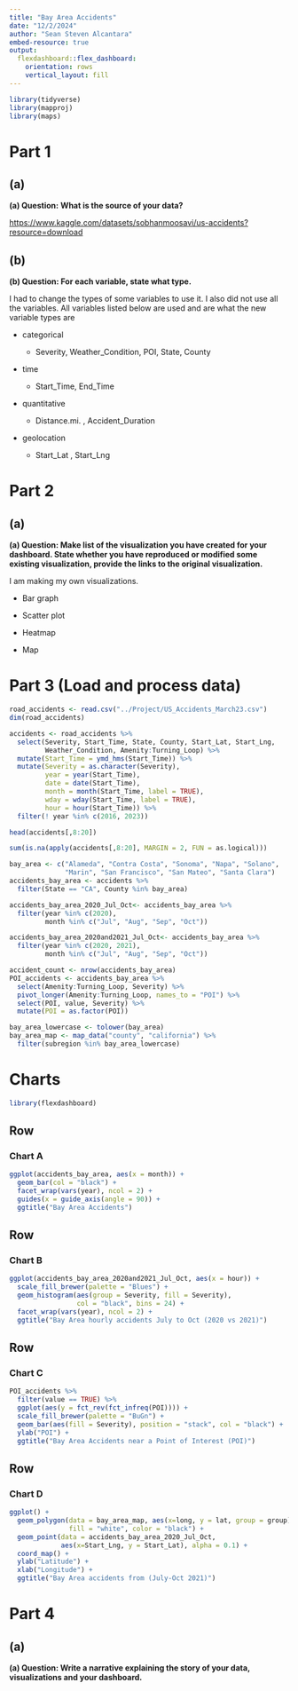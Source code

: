 ```yaml
---
title: "Bay Area Accidents"
date: "12/2/2024"
author: "Sean Steven Alcantara"
embed-resource: true
output: 
  flexdashboard::flex_dashboard:
    orientation: rows
    vertical_layout: fill
---
```


```r
library(tidyverse)
library(mapproj)
library(maps)
```

# Part 1

## (a)

**(a) Question:** **What is the source of your data?**

<https://www.kaggle.com/datasets/sobhanmoosavi/us-accidents?resource=download>

## (b)

**(b) Question: For each variable, state what type.**

I had to change the types of some variables to use it. I also did not use all the variables. All variables listed below are used and are what the new variable types are

-   categorical

    -   Severity, Weather_Condition, POI, State, County

-   time

    -   Start_Time, End_Time

-   quantitative

    -   Distance.mi. , Accident_Duration

-   geolocation

    -   Start_Lat , Start_Lng

# Part 2

## (a)

**(a) Question: Make list of the visualization you have created for your dashboard. State whether you have reproduced or modified some existing visualization, provide the links to the original visualization.**

I am making my own visualizations.

-   Bar graph

-   Scatter plot

-   Heatmap

-   Map

# Part 3 (Load and process data)

```r
road_accidents <- read.csv("../Project/US_Accidents_March23.csv")
dim(road_accidents)
```

```r
accidents <- road_accidents %>% 
  select(Severity, Start_Time, State, County, Start_Lat, Start_Lng,
         Weather_Condition, Amenity:Turning_Loop) %>% 
  mutate(Start_Time = ymd_hms(Start_Time)) %>% 
  mutate(Severity = as.character(Severity),
         year = year(Start_Time),
         date = date(Start_Time),
         month = month(Start_Time, label = TRUE),
         wday = wday(Start_Time, label = TRUE),
         hour = hour(Start_Time)) %>% 
  filter(! year %in% c(2016, 2023))
```


```r
head(accidents[,8:20])
```

```r
sum(is.na(apply(accidents[,8:20], MARGIN = 2, FUN = as.logical)))
```
```r
bay_area <- c("Alameda", "Contra Costa", "Sonoma", "Napa", "Solano",
              "Marin", "San Francisco", "San Mateo", "Santa Clara")
accidents_bay_area <- accidents %>% 
  filter(State == "CA", County %in% bay_area)
```

```r
accidents_bay_area_2020_Jul_Oct<- accidents_bay_area %>% 
  filter(year %in% c(2020),
         month %in% c("Jul", "Aug", "Sep", "Oct"))
```

```r
accidents_bay_area_2020and2021_Jul_Oct<- accidents_bay_area %>% 
  filter(year %in% c(2020, 2021),
         month %in% c("Jul", "Aug", "Sep", "Oct"))
```

```r
accident_count <- nrow(accidents_bay_area)
POI_accidents <- accidents_bay_area %>%
  select(Amenity:Turning_Loop, Severity) %>% 
  pivot_longer(Amenity:Turning_Loop, names_to = "POI") %>% 
  select(POI, value, Severity) %>% 
  mutate(POI = as.factor(POI))
```

```r
bay_area_lowercase <- tolower(bay_area)
bay_area_map <- map_data("county", "california") %>% 
  filter(subregion %in% bay_area_lowercase)
```


# Charts

```r
library(flexdashboard)
```

## Row

### Chart A

```r
ggplot(accidents_bay_area, aes(x = month)) +
  geom_bar(col = "black") +
  facet_wrap(vars(year), ncol = 2) +
  guides(x = guide_axis(angle = 90)) +
  ggtitle("Bay Area Accidents")
```

## Row

### Chart B

```r
ggplot(accidents_bay_area_2020and2021_Jul_Oct, aes(x = hour)) +
  scale_fill_brewer(palette = "Blues") +
  geom_histogram(aes(group = Severity, fill = Severity),
                 col = "black", bins = 24) +
  facet_wrap(vars(year), ncol = 2) +
  ggtitle("Bay Area hourly accidents July to Oct (2020 vs 2021)")
```

## Row

### Chart C

```r
POI_accidents %>%
  filter(value == TRUE) %>% 
  ggplot(aes(y = fct_rev(fct_infreq(POI)))) +
  scale_fill_brewer(palette = "BuGn") +
  geom_bar(aes(fill = Severity), position = "stack", col = "black") +
  ylab("POI") +
  ggtitle("Bay Area Accidents near a Point of Interest (POI)")
```

## Row

### Chart D

```r
ggplot() +
  geom_polygon(data = bay_area_map, aes(x=long, y = lat, group = group),
               fill = "white", color = "black") +
  geom_point(data = accidents_bay_area_2020_Jul_Oct,
             aes(x=Start_Lng, y = Start_Lat), alpha = 0.1) +
  coord_map() +
  ylab("Latitude") +
  xlab("Longitude") +
  ggtitle("Bay Area accidents from (July-Oct 2021)")
```

# Part 4

## (a)

**(a) Question: Write a narrative explaining the story of your data, visualizations and your dashboard.**
